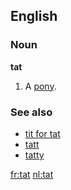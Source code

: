 ==English==
===Noun===
'''tat'''

#A [[pony]].

===See also===
*[[tit for tat]]
*[[tatt]]
*[[tatty]]

[[fr:tat]]
[[nl:tat]]